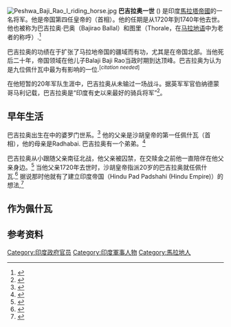 [[File:Peshwa_Baji_Rao_I_riding_horse.jpg|thumb]]
'''巴吉拉奥一世''' ({{bd|1700年|8月18日|1740年|4月28日|}}) 是印度[[馬拉塔帝國|馬拉塔帝國]]的一名将军。他是帝国第四任皇帝{{tsl|en|Chhatrapati Shahu||沙胡}}的{{tsl|en|Peshwa||佩什瓦}}（首相）。他的任期是从1720年到1740年他去世。他也被称为巴吉拉奥·巴奥（Bajirao Ballal）和图里（Thorale，在[[马拉地语|马拉地语]]中为老者的称呼）.<ref>{{Cite book|url=https://books.google.com/books?id=Ez4wAQAAIAAJ|title=The Chitpavans: social ascendancy of a creative minority in Maharashtra, 1818-1918|publisher=Shubhi|year=2008|isbn=978-81-8290-132-2|page=82|author=Sandhya Gokhale}}</ref>

巴吉拉奥的功绩在于扩张了马拉地帝国的疆域而有功，尤其是在帝国北部。当他死后二十年，帝国领域在他儿子Balaji Baji Rao当政时期到达顶峰。巴吉拉奥为认为是{{tsl|en|Bhat family|派普家族}}九位佩什瓦中最为有影响的一位.<sup class="noprint Inline-Template Template-Fact" style="white-space:nowrap;" contenteditable="false">[''<span title="This claim needs references to reliable sources. (January 2016)">citation needed</span>'']</sup>

在他短暂的20年军队生涯中，巴吉拉奥从未输过一场战斗。据英军军官伯纳德蒙哥马利记载，巴吉拉奥是“印度有史以来最好的骑兵将军”<ref>{{Cite web |url=http://www.rediff.com/news/column/why-bajirao-is-indias-greatest-cavalry-general/20151223.htm |title=Why Bajirao is India's greatest cavalry general |access-date=2016-05-04 |archive-date=2017-09-08 |archive-url=https://web.archive.org/web/20170908094845/http://www.rediff.com/news/column/why-bajirao-is-indias-greatest-cavalry-general/20151223.htm |dead-url=no }}</ref>。

== 早年生活 ==
巴吉拉奥出生在{{tsl|en|Bhat family|派普家族}}中的{{tsl|en|Chitpavan|吉特巴万}}婆罗门世系。<ref>{{Cite book|url=https://books.google.com/books?id=EoRz7BEGyasC&pg=PT72|title=Indian Unrest|date=7 February 2012|publisher=tredition|isbn=978-3-8472-0599-9|page=72|author=Valentine, Sir Chirol}}</ref> 他的父亲{{tsl|en|Balaji Vishwanath|巴拉吉·维斯维纳斯}}是沙胡皇帝的第一任佩什瓦（首相），他的母亲是Radhabai. 巴吉拉奥有一个弟弟{{tsl|en|Chimaji Appa|奇玛吉·阿帕}}。<ref name="GSC_2005">{{Cite book|url=https://books.google.com/books?id=UkDi6rVbckoC&pg=PA19|title=Advance Study in the History of Modern India (Volume-1: 1707-1803)|date=1 January 2005|publisher=Lotus Press|isbn=978-81-89093-06-8|pages=19–28|author=G.S.Chhabra}}</ref>

巴吉拉奥从小跟随父亲南征北战，他父亲被{{tsl|en|Damaji Thorat|达玛吉·叟拉特}}囚禁，在交赎金之前他一直陪伴在他父亲身边。<ref name="GSC_2005">{{Cite book|url=https://books.google.com/books?id=UkDi6rVbckoC&pg=PA19|title=Advance Study in the History of Modern India (Volume-1: 1707-1803)|date=1 January 2005|publisher=Lotus Press|isbn=978-81-89093-06-8|pages=19–28|author=G.S.Chhabra}}</ref> 当他父亲1720年去世时，沙胡皇帝指派20岁的巴吉拉奥就任佩什瓦.<ref>{{Cite book|url=https://books.google.com/books?id=oAUdAAAAMAAJ|title=The Making of Modern India: From A. D. 1526 to the Present Day|publisher=Orient Longmans|year=1951|page=239|author=Shripad Rama Sharma}}</ref> 据说那时他就有了建立印度帝国（Hindu Pad Padshahi (Hindu Empire)）的想法,<ref name="PuriDas2003">{{Cite book|url=https://books.google.com/books?id=Y7fUHMEDAyEC&pg=PA212|title=A Comprehensive History of India: Comprehensive history of medieval India|date=1 December 2003|publisher=Sterling Publishers Pvt. Ltd|isbn=978-81-207-2508-9|pages=212|author1=B.N. Puri|author2=M.N. Das}}</ref>

== 作为佩什瓦 ==

== 参考资料 ==
{{Reflist|2}}

{{DEFAULTSORT: Baji Rao}}
[[Category:印度政府官员|Category:印度政府官员]]
[[Category:印度軍事人物|Category:印度軍事人物]]
[[Category:馬拉地人|Category:馬拉地人]]